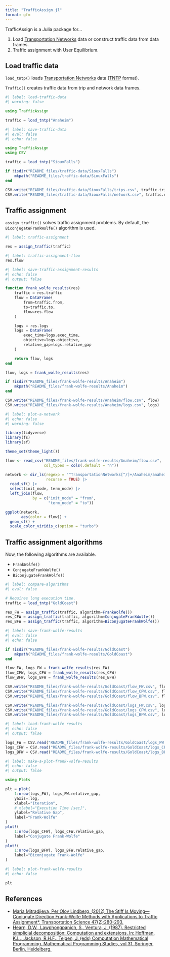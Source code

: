 ```yaml
---
title: "TrafficAssign.jl"
format: gfm
---
```


TrafficAssign is a Julia package for...

1. Load [Transportation Networks](https://github.com/bstabler/TransportationNetworks) data or construct traffic data from data frames.
1. Traffic assignment with User Equilibrium.

## Load traffic data

`load_tntp()` loads [Transportation Networks](https://github.com/bstabler/TransportationNetworks) data ([TNTP](https://www.bgu.ac.il/~bargera/tntp/) format).

`Traffic()` creates traffic data from trip and network data frames.

```julia
#| label: load-traffic-data
#| warning: false

using TrafficAssign

traffic = load_tntp("Anaheim")
```

```julia
#| label: save-traffic-data
#| eval: false
#| echo: false

using TrafficAssign
using CSV

traffic = load_tntp("SiouxFalls")

if !isdir("README_files/traffic-data/SiouxFalls")
    mkpath("README_files/traffic-data/SiouxFalls")
end

CSV.write("README_files/traffic-data/SiouxFalls/trips.csv", traffic.trips)
CSV.write("README_files/traffic-data/SiouxFalls/network.csv", traffic.network)
```

<!-- 
```julia
#| label: load-traffic-data-csv
#| echo: false
#| output: false

using CSV
using DataFrames

trips = CSV.read("README_files/traffic-data/SiouxFalls/trips.csv", DataFrame)
network = CSV.read("README_files/traffic-data/SiouxFalls/network.csv", DataFrame)
```

```julia
trips
network

Traffic(trips, network)
```
-->

## Traffic assignment

`assign_traffic()` solves traffic assignment problems.
By default, the `BiconjugateFrankWolfe()` algorithm is used.

```julia
#| label: traffic-assignment

res = assign_traffic(traffic)
```

```julia
#| label: traffic-assignment-flow
res.flow
```

```julia
#| label: save-traffic-assignment-results
#| echo: false
#| output: false

function frank_wolfe_results(res)
    traffic = res.traffic
    flow = DataFrame(
        from=traffic.from,
        to=traffic.to,
        flow=res.flow
    )

    logs = res.logs
    logs = DataFrame(
        exec_time=logs.exec_time,
        objective=logs.objective,
        relative_gap=logs.relative_gap
    )

    return flow, logs
end

flow, logs = frank_wolfe_results(res)

if !isdir("README_files/frank-wolfe-results/Anaheim")
    mkpath("README_files/frank-wolfe-results/Anaheim")
end

CSV.write("README_files/frank-wolfe-results/Anaheim/flow.csv", flow)
CSV.write("README_files/frank-wolfe-results/Anaheim/logs.csv", logs)
```

```r
#| label: plot-a-network
#| echo: false
#| warning: false

library(tidyverse)
library(fs)
library(sf)

theme_set(theme_light())

flow <- read_csv("README_files/frank-wolfe-results/Anaheim/flow.csv",
                 col_types = cols(.default = "n"))

network <- dir_ls(regexp = "^TransportationNetworks[^/]+/Anaheim/anaheim.geojson$", 
                  recurse = TRUE) |>
  read_sf() |>
  select(init_node, term_node) |>
  left_join(flow,
            by = c("init_node" = "from",
                   "term_node" = "to"))

ggplot(network,
       aes(color = flow)) +
  geom_sf() +
  scale_color_viridis_c(option = "turbo")
```

## Traffic assignment algorithms

Now, the following algorithms are available.

- `FrankWolfe()`
- `ConjugateFrankWolfe()`
- `BiconjugateFrankWolfe()`

```julia
#| label: compare-algorithms
#| eval: false

# Requires long execution time.
traffic = load_tntp("GoldCoast")

res_FW = assign_traffic(traffic, algorithm=FrankWolfe())
res_CFW = assign_traffic(traffic, algorithm=ConjugateFrankWolfe())
res_BFW = assign_traffic(traffic, algorithm=BiconjugateFrankWolfe())
```

```julia
#| label: save-frank-wolfe-results
#| eval: false
#| echo: false

if !isdir("README_files/frank-wolfe-results/GoldCoast")
    mkpath("README_files/frank-wolfe-results/GoldCoast")
end

flow_FW, logs_FW = frank_wolfe_results(res_FW)
flow_CFW, logs_CFW = frank_wolfe_results(res_CFW)
flow_BFW, logs_BFW = frank_wolfe_results(res_BFW)

CSV.write("README_files/frank-wolfe-results/GoldCoast/flow_FW.csv", flow_FW)
CSV.write("README_files/frank-wolfe-results/GoldCoast/flow_CFW.csv", flow_CFW)
CSV.write("README_files/frank-wolfe-results/GoldCoast/flow_BFW.csv", flow_BFW)

CSV.write("README_files/frank-wolfe-results/GoldCoast/logs_FW.csv", logs_FW)
CSV.write("README_files/frank-wolfe-results/GoldCoast/logs_CFW.csv", logs_CFW)
CSV.write("README_files/frank-wolfe-results/GoldCoast/logs_BFW.csv", logs_BFW)
```

```julia
#| label: load-frank-wolfe results
#| echo: false
#| output: false

logs_FW = CSV.read("README_files/frank-wolfe-results/GoldCoast/logs_FW.csv", DataFrame)
logs_CFW = CSV.read("README_files/frank-wolfe-results/GoldCoast/logs_CFW.csv", DataFrame)
logs_BFW = CSV.read("README_files/frank-wolfe-results/GoldCoast/logs_BFW.csv", DataFrame)
```

```julia
#| label: make-a-plot-frank-wolfe-results
#| echo: false
#| output: false

using Plots

plt = plot(
    1:nrow(logs_FW), logs_FW.relative_gap, 
    yaxis=:log,
    xlabel="Iteration",
    # xlabel="Execution Time [sec]",
    ylabel="Relative Gap",
    label="Frank-Wolfe"
)
plot!(
    1:nrow(logs_CFW), logs_CFW.relative_gap, 
    label="Conjugate Frank-Wolfe"
)
plot!(
    1:nrow(logs_BFW), logs_BFW.relative_gap, 
    label="Biconjugate Frank-Wolfe"
)
```

```julia
#| label: plot-frank-wolfe-results
#| echo: false

plt
```

## References

- [Maria Mitradjieva, Per Olov Lindberg, (2012) The Stiff Is Moving—Conjugate Direction Frank-Wolfe Methods with Applications to Traffic Assignment*. Transportation Science 47(2):280-293.](https://doi.org/10.1287/trsc.1120.0409)
- [Hearn, D.W., Lawphongpanich, S., Ventura, J. (1987). Restricted simplicial decomposition: Computation and extensions. In: Hoffman, K.L., Jackson, R.H.F., Telgen, J. (eds) Computation Mathematical Programming. Mathematical Programming Studies, vol 31. Springer, Berlin, Heidelberg.](https://doi.org/10.1007/BFb0121181)